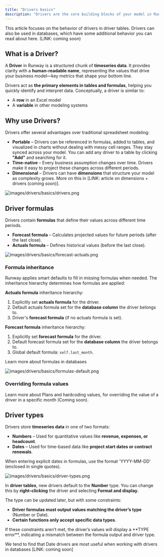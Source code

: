 ```yaml
---
title: "Drivers basics"
description: "Drivers are the core building blocks of your model in Runway. They represent timeseries data, allowing you to define, interpret, and connect different parts of your model to track business performance over time."
---
```


<Info>
  This article focuses on the behavior of drivers in driver tables. Drivers can also be used in databases, which have some additional behavior you can read about here. (LINK: coming soon)
</Info>

## What is a Driver?

A **Driver** in Runway is a structured chunk of **timeseries data**. It provides clarity with a **human-readable name**, representing the values that drive your business model—key metrics that shape your bottom line.

Drivers act as **the primary elements in tables and formulas**, helping you quickly identify and interpret data. Conceptually, a driver is similar to:

- A **row** in an Excel model
- A **variable** in other modeling systems

## **Why use Drivers?**

Drivers offer several advantages over traditional spreadsheet modeling:

- **Portable** – Drivers can be referenced in formulas, added to tables, and visualized in charts without dealing with messy cell ranges. They stay synced across your model. You can add any driver to a table by clicking **"Add"** and searching for it.
- **Time-native** – Every business assumption changes over time. Drivers make it easy to project these changes across different periods.
- **Dimensional** – Drivers can have **dimensions** that structure your model as complexity grows. More on this in \[LINK: article on dimensions + drivers (coming soon)\].

![images/drivers/basics/drivers.png](/images/drivers/basics/drivers.png)

## Driver formulas

Drivers contain **formulas** that define their values across different time periods.

- **Forecast formula** – Calculates projected values for future periods (after the last close).
- **Actuals formula** – Defines historical values (before the last close).

![images/drivers/basics/forecast-actuals.png](/images/drivers/basics/forecast-actuals.png)

### **Formula inheritance**

Runway applies smart defaults to fill in missing formulas when needed. The inheritance hierarchy determines how formulas are applied:

**Actuals formula** inheritance hierarchy:

1. Explicitly set **actuals formula** for the driver.
2. Default actuals formula set for the **database column** the driver belongs to.
3. Driver's **forecast formula** (if no actuals formula is set).

**Forecast formula** inheritance hierarchy:

1. Explicitly set **forecast formula** for the driver.
2. Default forecast formula set for the **database column** the driver belongs to.
3. Global default formula: `self.last_month`.

Learn more about formulas in databases

![images/drivers/basics/formulas-default.png](/images/drivers/basics/formulas-default.png)

### Overriding formula values

Learn more about Plans and hardcoding values, for overriding the value of a driver in a specific month (Coming soon).

## Driver types

Drivers store **timeseries data** in one of two formats:

- **Numbers** – Used for quantitative values like **revenue, expenses, or headcount**.
- **Dates** – Used for time-based data like **project start dates or contract renewals**.

<Note>
  When entering explicit dates in formulas, use the format 'YYYY-MM-DD' (enclosed in single quotes).
</Note>

![images/drivers/basics/driver-types.png](/images/drivers/basics/driver-types.png)

In **driver tables**, new drivers default to the **Number** type. You can change this by **right-clicking** the driver and selecting **Format and display.**

The type can be updated later, but with some constraints:

- **Driver formulas must output values matching the driver’s type** (Number or Date).
- **Certain functions only accept specific data types**.

<Warning>
  If these constraints aren’t met, the driver’s values will display a **TYPE error**, indicating a mismatch between the formula output and driver type.
</Warning>

We tend to find that Date drivers are most useful when working with drivers in databases \[LINK: coming soon\]